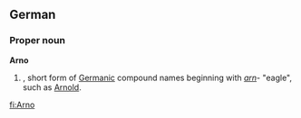 ==German==

===Proper noun===
'''Arno'''

# {{given name|male|lang=de}}, short form of [[Germanic]] compound names beginning with ''[[arn]]''- "eagle", such as [[Arnold]].

[[fi:Arno]]